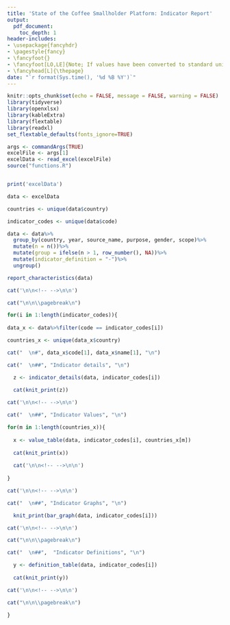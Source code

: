 ```yaml
---
title: 'State of the Coffee Smallholder Platform: Indicator Report'
output:
  pdf_document:
    toc_depth: 1
header-includes:
- \usepackage{fancyhdr}
- \pagestyle{fancy}
- \fancyfoot{}
- \fancyfoot[LO,LE]{Note; If values have been converted to standard units, original values and conversion rates will be available in the indicator excel download.} 
- \fancyhead[L]{\thepage}
date: "`r format(Sys.time(), '%d %B %Y')`"
---
```

```r
knitr::opts_chunk$set(echo = FALSE, message = FALSE, warning = FALSE)
library(tidyverse)
library(openxlsx)
library(kableExtra)
library(flextable)
library(readxl)
set_flextable_defaults(fonts_ignore=TRUE)
```

```r

args <- commandArgs(TRUE)
excelFile <- args[1]
excelData <- read_excel(excelFile)
source("functions.R")


print('excelData')

data <- excelData

countries <- unique(data$country)

indicator_codes <- unique(data$code)

data <- data%>%
  group_by(country, year, source_name, purpose, gender, scope)%>%
  mutate(n = n())%>%
  mutate(group = ifelse(n > 1, row_number(), NA))%>%
  mutate(indicator_definition = "-")%>%
  ungroup()
```

```r
report_characteristics(data)
```

```{=latex}
% Trigger ToC creation in LaTeX
\setcounter{tocdepth}{1}
\tableofcontents
```

```r
cat('\n\n<!-- -->\n\n')

cat("\n\n\\pagebreak\n")

for(i in 1:length(indicator_codes)){
  
data_x <- data%>%filter(code == indicator_codes[i])  

countries_x <- unique(data_x$country)

cat("  \n#", data_x$code[1], data_x$name[1], "\n")

cat("  \n##", "Indicator details", "\n")

  z <- indicator_details(data, indicator_codes[i])
  
  cat(knit_print(z))

cat('\n\n<!-- -->\n\n')

cat("  \n##", "Indicator Values", "\n")

for(m in 1:length(countries_x)){
  
  x <- value_table(data, indicator_codes[i], countries_x[m])
  
  cat(knit_print(x))
  
  cat('\n\n<!-- -->\n\n')
  
}

cat('\n\n<!-- -->\n\n')

cat("  \n##", "Indicator Graphs", "\n")

  knit_print(bar_graph(data, indicator_codes[i]))

cat('\n\n<!-- -->\n\n')

cat("\n\n\\pagebreak\n")

cat("  \n##",  "Indicator Definitions", "\n")

  y <- definition_table(data, indicator_codes[i])
  
  cat(knit_print(y))

cat('\n\n<!-- -->\n\n')

cat("\n\n\\pagebreak\n")

}
```

